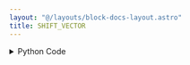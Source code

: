 ```yaml
---
layout: "@/layouts/block-docs-layout.astro"
title: SHIFT_VECTOR
---
```



<PythonDocsDisplay docstring={docstring} />
<AppDisplay app={app} />

<details>
<summary>Python Code</summary>
```python
from numpy import roll
from flojoy import flojoy, Vector


@flojoy
def SHIFT_VECTOR(default: Vector, shift: int = 1) -> Vector:
    """The SHIFT_VECTOR node shifts the elements in the vector by the amount specified

    Inputs
    ------
    v : Vector
        The input vector to shift elements from

    Parameters
    ----------
    shift: int
        the number of places in which elements are moved (negative values will shift them to the left)

    Returns
    -------
    Vector
        The new vector with elements shifted
    """

    v = roll(default.v, shift)
    return Vector(v=v)

```
[Find this Flojoy Block on GitHub](https://github.com/flojoy-ai/blocks/blob/main/blocks/TRANSFORMERS/VECTOR_MANIPULATION/SHIFT_VECTOR/SHIFT_VECTOR.py)
</details>


## Example
